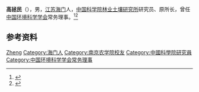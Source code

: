 '''高拯民'''（{{bd|1931年||1992年|5月12日|}}），男，[[江苏|江苏]][[海门|海门]]人，[[中国科学院林业土壤研究所|中国科学院林业土壤研究所]]研究员、原所长，曾任[[中国环境科学学会|中国环境科学学会]]常务理事。<ref>{{Cite book|title=二十世纪中国名人辞典|author=蔡开松, 于信凤主编; 曾卓明, 周溯源, 赵书刚副主编|publisher=辽宁人民出版社|year=1991|isbn=|location=沈阳|pages=}}</ref><ref>{{cite book|title=新中国留学归国学人大词典|author=[[中华人民共和国人事部|中华人民共和国人事部]]编|publisher=湖北教育出版社|year=1993|isbn=7535111084|location=武汉|pages=}}</ref>

== 参考资料 ==
{{reflist}}

{{Navboxes
| title  = 高拯民在[[中国环境科学学会|中国环境科学学会]]的职务
| list1  =
{{中国环境科学学会第二届理事会}}
}}

{{Authority control}}
{{DEFAULTSORT:Gao高}}
[[Category:高姓|Zheng]]
[[Category:海门人|Category:海门人]]
[[Category:南京农学院校友|Category:南京农学院校友]]
[[Category:中國科學院研究員|Category:中國科學院研究員]]
[[Category:中国环境科学学会常务理事|Category:中国环境科学学会常务理事]]

{{中国人物小作品}}